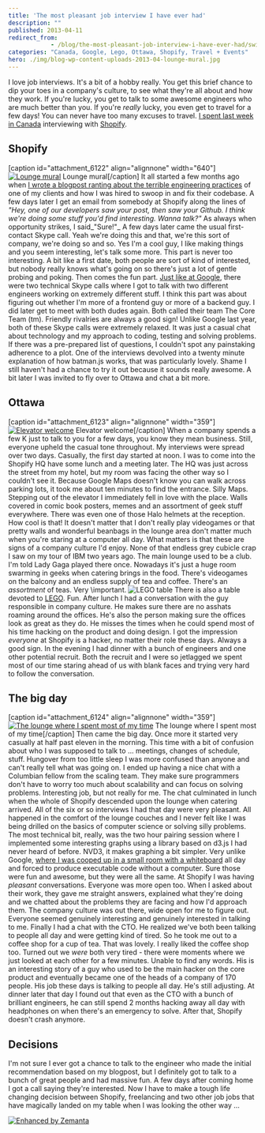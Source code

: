 ```yaml
---
title: 'The most pleasant job interview I have ever had'
description: ""
published: 2013-04-11
redirect_from: 
            - /blog/the-most-pleasant-job-interview-i-have-ever-had/swizec/6121
categories: "Canada, Google, Lego, Ottawa, Shopify, Travel + Events"
hero: ./img/blog-wp-content-uploads-2013-04-lounge-mural.jpg
---
```

I love job interviews. It&#x27;s a bit of a hobby really. You get this brief chance to dip your toes in a company&#x27;s culture, to see what they&#x27;re all about and how they work. If you&#x27;re lucky, you get to talk to some awesome engineers who are much better than you. If you&#x27;re _really_ lucky, you even get to travel for a few days! You can never have too many excuses to travel. [I spent last week in Canada](http://swizec.com/blog/canada-eh/swizec/6102) interviewing with [Shopify](http://shopify.com "Shopify").

## Shopify

\[caption id=&quot;attachment_6122&quot; align=&quot;alignnone&quot; width=&quot;640&quot;][![Lounge mural](http://swizec.com/blog/wp-content/uploads/2013/04/lounge-mural.jpg "Lounge mural")](./img/blog-wp-content-uploads-2013-04-lounge-mural.jpg) Lounge mural\[/caption] It all started a few months ago when [I wrote a blogpost ranting about the terrible engineering practices](http://swizec.com/blog/my-very-own-daily-wtf/swizec/5829) of one of my clients and how I was hired to swoop in and fix their codebase. A few days later I get an email from somebody at Shopify along the lines of _&quot;Hey, one of our developers saw your post, then saw your Github. I think we&#x27;re doing some stuff you&#x27;d find interesting. Wanna talk?&quot;_ As always when opportunity strikes, I said_&quot;Sure!&quot;_ A few days later came the usual first-contact Skype call. Yeah we&#x27;re doing this and that, we&#x27;re this sort of company, we&#x27;re doing so and so. Yes I&#x27;m a cool guy, I like making things and you seem interesting, let&#x27;s talk some more. This part is never too interesting. A bit like a first date, both people are sort of kind of interested, but nobody really knows what&#x27;s going on so there&#x27;s just a lot of gentle probing and poking. Then comes the fun part. [Just like at Google](http://swizec.com/blog/a-google-phone-interview/swizec/3813), there were two technical Skype calls where I got to talk with two different engineers working on extremely different stuff. I think this part was about figuring out whether I&#x27;m more of a frontend guy or more of a backend guy. I did later get to meet with both dudes again. Both called their team The Core Team (tm). Friendly rivalries are always a good sign! Unlike Google last year, both of these Skype calls were extremely relaxed. It was just a casual chat about technology and my approach to coding, testing and solving problems. If there was a pre-prepared list of questions, I couldn&#x27;t spot any painstaking adherence to a plot. One of the interviews devolved into a twenty minute explanation of how batman.js works, that was particularly lovely. Shame I still haven&#x27;t had a chance to try it out because it sounds really awesome. A bit later I was invited to fly over to Ottawa and chat a bit more.

## Ottawa

\[caption id=&quot;attachment_6123&quot; align=&quot;alignnone&quot; width=&quot;359&quot;][![Elevator welcome](http://swizec.com/blog/wp-content/uploads/2013/04/elevator-welcome.jpg "Elevator welcome")](./img/blog-wp-content-uploads-2013-04-elevator-welcome.jpg) Elevator welcome\[/caption] When a company spends a few K just to talk to you for a few days, you know they mean business. Still, everyone upheld the casual tone throughout. My interviews were spread over two days. Casually, the first day started at noon. I was to come into the Shopify HQ have some lunch and a meeting later. The HQ was just across the street from my hotel, but my room was facing the other way so I couldn&#x27;t see it. Because Google Maps doesn&#x27;t know you can walk across parking lots, it took me about ten minutes to find the entrance. Silly Maps. Stepping out of the elevator I immediately fell in love with the place. Walls covered in comic book posters, memes and an assortment of geek stuff everywhere. There was even one of those Halo helmets at the reception. How cool is that! It doesn&#x27;t matter that I don&#x27;t really play videogames or that pretty walls and wonderful beanbags in the lounge area don&#x27;t matter much when you&#x27;re staring at a computer all day. What matters is that these are signs of a company culture I&#x27;d enjoy. None of that endless grey cubicle crap I saw on my tour of IBM two years ago. The main lounge used to be a club. I&#x27;m told Lady Gaga played there once. Nowadays it&#x27;s just a huge room swarming in geeks when catering brings in the food. There&#x27;s videogames on the balcony and an endless supply of tea and coffee. There&#x27;s an _assortment_ of teas. Very \\important. ![LEGO table](./img/e3d7cb4f5b960791b80268c3d4af40cf-tumblr_mkp6g1k5mC1qekjngo1_500.jpg "LEGO table") There is also a table devoted to [LEGO](http://www.lego.com/ "Lego"). Fun. After lunch I had a conversation with the guy responsible in company culture. He makes sure there are no asshats roaming around the offices. He&#x27;s also the person making sure the offices look as great as they do. He misses the times when he could spend most of his time hacking on the product and doing design. I got the impression _everyone_ at Shopify is a hacker, no matter their role these days. Always a good sign. In the evening I had dinner with a bunch of engineers and one other potential recruit. Both the recruit and I were so jetlagged we spent most of our time staring ahead of us with blank faces and trying very hard to follow the conversation.

## The big day

\[caption id=&quot;attachment_6124&quot; align=&quot;alignnone&quot; width=&quot;359&quot;][![The lounge where I spent most of my time](http://swizec.com/blog/wp-content/uploads/2013/04/lounge.jpg "The lounge where I spent most of my time")](./img/blog-wp-content-uploads-2013-04-lounge.jpg) The lounge where I spent most of my time\[/caption] Then came the big day. Once more it started very casually at half past eleven in the morning. This time with a bit of confusion about who I was supposed to talk to ... meetings, changes of schedule, stuff. Hungover from too little sleep I was more confused than anyone and can&#x27;t really tell what was going on. I ended up having a nice chat with a Columbian fellow from the scaling team. They make sure programmers don&#x27;t have to worry too much about scalability and can focus on solving problems. Interesting job, but not really for me. The chat culminated in lunch when the whole of Shopify descended upon the lounge when catering arrived. All of the six or so interviews I had that day were very pleasant. All happened in the comfort of the lounge couches and I never felt like I was being drilled on the basics of computer science or solving silly problems. The most technical bit, really, was the two hour pairing session where I implemented some interesting graphs using a library based on d3.js I had never heard of before. NVD3, it makes graphing a bit simpler. Very unlike Google, [where I was cooped up in a small room with a whiteboard](http://swizec.com/blog/inside-a-google-onsite-interview/swizec/4352) all day and forced to produce executable code without a computer. Sure those were fun and awesome, but they were all the same. At Shopify I was having _pleasant_ conversations. Everyone was more open too. When I asked about their work, they gave me straight answers, explained what they&#x27;re doing and we chatted about the problems they are facing and how I&#x27;d approach them. The company culture was out there, wide open for me to figure out. Everyone seemed genuinely interesting and genuinely interested in talking to me. Finally I had a chat with the CTO. He realized we&#x27;ve both been talking to people all day and were getting kind of tired. So he took me out to a coffee shop for a cup of tea. That was lovely. I really liked the coffee shop too. Turned out we _were_ both very tired - there were moments where we just looked at each other for a few minutes. Unable to find any words. His is an interesting story of a guy who used to be the main hacker on the core product and eventually became one of the heads of a company of 170 people. His job these days is talking to people all day. He&#x27;s still adjusting. At dinner later that day I found out that even as the CTO with a bunch of brilliant engineers, he can still spend 2 months hacking away all day with headphones on when there&#x27;s an emergency to solve. After that, Shopify doesn&#x27;t crash anymore.

## Decisions

I&#x27;m not sure I ever got a chance to talk to the engineer who made the initial recommendation based on my blogpost, but I definitely got to talk to a bunch of great people and had massive fun. A few days after coming home I got a call saying they&#x27;re interested. Now I have to make a tough life changing decision between Shopify, freelancing and two other job jobs that have magically landed on my table when I was looking the other way ...

[![Enhanced by Zemanta](http://img.zemanta.com/zemified_e.png?x-id=d8c4fb75-5d46-401b-b84a-55ef9859f017)](http://www.zemanta.com/?px "Enhanced by Zemanta")